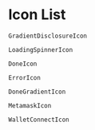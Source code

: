 
<Meta title="Icons/List" />

# Icon List

<div style={{
  display:'grid',
  gridTemplateColumns: 'auto auto',
  alignItems: 'center',
  justifyItems: 'center',
}}>
<GradientDisclosureIcon />

`GradientDisclosureIcon`

<LoadingSpinnerIcon />

`LoadingSpinnerIcon`

<DoneIcon />

`DoneIcon`

<ErrorIcon />

`ErrorIcon`

<DoneGradientIcon />

`DoneGradientIcon`

<MetamaskIcon />

`MetamaskIcon`

<WalletConnectIcon />

`WalletConnectIcon`

</div>
